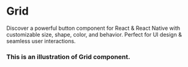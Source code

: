 
# Grid

Discover a powerful button component for React & React Native with customizable size, shape, color, and behavior. Perfect for UI design & seamless user interactions.


### This is an illustration of Grid component.
<!-- Failed to load CodePreviewer for Example:1 -->